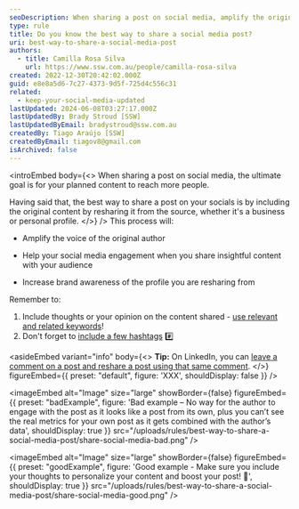 ```yaml
---
seoDescription: When sharing a post on social media, amplify the original author's voice by including their content and adding your own thoughts and hashtags.
type: rule
title: Do you know the best way to share a social media post?
uri: best-way-to-share-a-social-media-post
authors:
  - title: Camilla Rosa Silva
    url: https://www.ssw.com.au/people/camilla-rosa-silva
created: 2022-12-30T20:42:02.000Z
guid: e8e8a5d6-7c27-4373-9d5f-725d4c556c31
related:
  - keep-your-social-media-updated
lastUpdated: 2024-06-08T03:27:17.000Z
lastUpdatedBy: Brady Stroud [SSW]
lastUpdatedByEmail: bradystroud@ssw.com.au
createdBy: Tiago Araújo [SSW]
createdByEmail: tiagov8@gmail.com
isArchived: false
---
```


<introEmbed
  body={<>
When sharing a post on social media, the ultimate goal is for your planned content to reach more people.

Having said that, the best way to share a post on your socials is by including the original content by resharing it from the source, whether it's a business or personal profile.
  </>}
/>
This process will:

* Amplify the voice of the original author

* Help your social media engagement when you share insightful content with your audience

* Increase brand awareness of the profile you are resharing from

Remember to:

1. Include thoughts or your opinion on the content shared - [use relevant and related keywords](/include-important-keywords-where-it-matters/)!
2. Don't forget to [include a few hashtags](/use-hashtags) #️⃣

<asideEmbed
  variant="info"
  body={<>
    **Tip:** On LinkedIn, you can [leave a comment on a post and reshare a post using that same comment](https://www.linkedin.com/help/linkedin/answer/a525047/reshare-a-post?lang=en).
  </>}
  figureEmbed={{
    preset: "default",
    figure: 'XXX',
    shouldDisplay: false
  }}
/>

<imageEmbed
  alt="Image"
  size="large"
  showBorder={false}
  figureEmbed={{
    preset: "badExample",
    figure: 'Bad example – No way for the author to engage with the post as it looks like a post from its own, plus you can’t see the real metrics for your own post as it gets combined with the author’s data',
    shouldDisplay: true
  }}
  src="/uploads/rules/best-way-to-share-a-social-media-post/share-social-media-bad.png"
/>

<imageEmbed
  alt="Image"
  size="large"
  showBorder={false}
  figureEmbed={{
    preset: "goodExample",
    figure: 'Good example - Make sure you include your thoughts to personalize your content and boost your post! 🚀',
    shouldDisplay: true
  }}
  src="/uploads/rules/best-way-to-share-a-social-media-post/share-social-media-good.png"
/>
